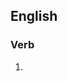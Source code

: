 ==English==

===Verb===
{{head|en|verb form}}

# {{present participle of|castigate|lang=en|nocat=1}}